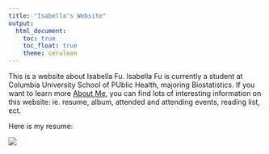 ```yaml
---
title: "Isabella's Website"
output: 
  html_document:
    toc: true
    toc_float: true
    theme: cerulean
---
```


This is a website about Isabella Fu. Isabella Fu is currently a student at Columbia University School of PUblic Health, majoring Biostatistics. If you want to learn more [About Me](about.html), you can find lots of interesting information on this website: ie.  resume, album, attended and attending events, reading list, ect. 


Here is my resume: 

![](image/resume Isabella.jpg)